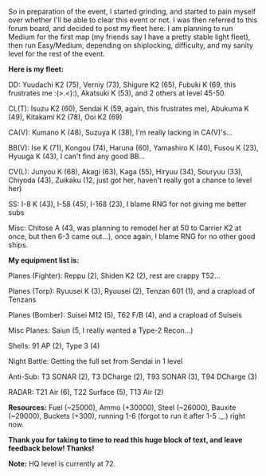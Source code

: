 So in preparation of the event, I started grinding, and started to pain myself over whether I'll be able to clear this event or not. I was then referred to this forum board, and decided to post my fleet here. I am planning to run Medium for the first map (my friends say I have a pretty stable light fleet), then run Easy/Medium, depending on shiplocking, difficulty, and my sanity level for the rest of the event.

'''Here is my fleet:'''

DD: Yuudachi K2 (75), Verniy (73), Shigure K2 (65), Fubuki K (69, this frustrates me :(>.<):), Akatsuki K (53), and 2 others at level 45-50.

CL(T): Isuzu K2 (60), Sendai K (59, again, this frustrates me), Abukuma K (49), Kitakami K2 (78), Ooi K2 (69)

CA(V): Kumano K (48), Suzuya K (38), I'm really lacking in CA(V)'s...

BB(V): Ise K (71), Kongou (74), Haruna (60), Yamashiro K (40), Fusou K (23), Hyuuga K (43), I can't find any good BB...

CV(L): Junyou K (68), Akagi (63), Kaga (55), Hiryuu (34), Souryuu (33), Chiyoda (43), Zuikaku (12, just got her, haven't really got a chance to level her)

SS: I-8 K (43), I-58 (45), I-168 (23), I blame RNG for not giving me better subs

Misc: Chitose A (43, was planning to remodel her at 50 to Carrier K2 at once, but then 6-3 came out...), once again, I blame RNG for no other good ships.

'''My equipment list is:'''

Planes (Fighter): Reppu (2), Shiden K2 (2), rest are crappy T52...

Planes (Torp): Ryuusei K (3), Ryuusei (2), Tenzan 601 (1), and a crapload of Tenzans

Planes (Bomber): Suisei M12 (5), T62 F/B (4), and a crapload of Suiseis

Misc Planes: Saiun (5, I really wanted a Type-2 Recon...)

Shells: 91 AP (2), Type 3 (4)

Night Battle: Getting the full set from Sendai in 1 level

Anti-Sub: T3 SONAR (2), T3 DCharge (2), T93 SONAR (3), T94 DCharge (3)

RADAR: T21 Air (6), T22 Surface (5), T13 Air (2)

'''Resources:''' Fuel (~25000), Ammo (+30000), Steel (~26000), Bauxite (~29000), Buckets (+300), running 1-6 (forgot to run it after 1-5 ._.) right now.

'''Thank you for taking to time to read this huge block of text, and leave feedback below! Thanks!'''

'''Note:''' HQ level is currently at 72.<ac_metadata title="Fleet Check for Med/Easy"> </ac_metadata>